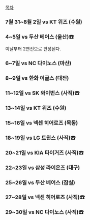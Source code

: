 [[목차]]
=== 7월 31~8월 2일 vs KT 위즈 (수원) ===
=== 4~5일 vs 두산 베어스 (울산)☎ ===
이날부터 2연전으로 편성된다.

=== 6~7일 vs NC 다이노스 (마산) ===
=== 8~9일 vs 한화 이글스 (대전) ===
=== 11~12일 vs SK 와이번스 (사직)☎ ===
=== 13~14일 vs KT 위즈 (수원) ===
=== 15~16일 vs 넥센 히어로즈 (목동) ===
=== 18~19일 vs LG 트윈스 (사직)☎ ===
=== 20~21일 vs KIA 타이거즈 (사직)☎ ===
=== 22~23일 vs 삼성 라이온즈 (대구) ===
=== 25~26일 vs 두산 베어스 (잠실) ===
=== 27~28일 vs 넥센 히어로즈 (사직)☎ ===
=== 29~30일 vs NC 다이노스 (사직)☎ ===
